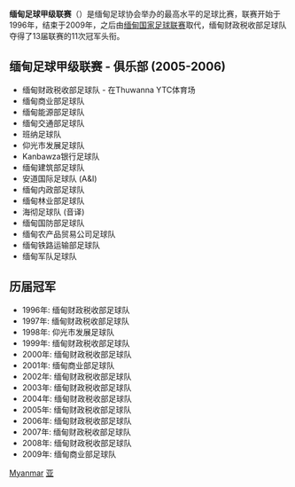 {{Infobox football league
| logo       =
| pixels     = 150
| country    = {{MYA}}
| confed     = [[亚洲足球冠军联赛|亚洲足球冠军联赛]]
| founded    = {{Start date and age|1996}}
| first      = 
| folded     = {{Start date and age|2009}}
| teams      = 16
| relegation =
| levels     = 1
| domest_cup = [[缅甸联赛杯|缅甸联赛杯]]
| confed_cup =
| champions  = 缅甸财政税收部足球队
| most successful club = 缅甸财政税收部足球队 (11)
| season     =
| website    =
| current    =
}}
'''缅甸足球甲级联赛'''（'''{{lang|en|Myanmar Premier League}}'''）是缅甸足球协会举办的最高水平的足球比赛，联赛开始于1996年，结束于2009年，之后由[[缅甸国家足球联赛|缅甸国家足球联赛]]取代，缅甸财政税收部足球队夺得了13届联赛的11次冠军头衔。

== 缅甸足球甲级联赛 - 俱乐部 (2005-2006) ==
*缅甸财政税收部足球队 - 在Thuwanna YTC体育场
*缅甸商业部足球队
*缅甸能源部足球队
*缅甸交通部足球队
*班纳足球队
*仰光市发展足球队
*Kanbawza银行足球队
*缅甸建筑部足球队
*安道国际足球队 (A&I)
*缅甸内政部足球队
*缅甸林业部足球队
*海彻足球队 (音译)
*缅甸国防部足球队
*缅甸农产品贸易公司足球队
*缅甸铁路运输部足球队
*缅甸军队足球队

==历届冠军==
*1996年: 缅甸财政税收部足球队
*1997年: 缅甸财政税收部足球队
*1998年: 仰光市发展足球队
*1999年: 缅甸财政税收部足球队
*2000年: 缅甸财政税收部足球队
*2001年: 缅甸商业部足球队
*2002年: 缅甸财政税收部足球队
*2003年: 缅甸财政税收部足球队
*2004年: 缅甸财政税收部足球队
*2005年: 缅甸财政税收部足球队
*2006年: 缅甸财政税收部足球队
*2007年: 缅甸财政税收部足球队
*2008年: 缅甸财政税收部足球队
*2009年: 缅甸商业部足球队
{{start box}}
{{s-sports}}
{{s-bef|before= - }}
{{s-ttl|title=缅甸足球顶级联赛| years = 1996 – 2009}}
{{s-aft|after=[[缅甸国家足球联赛|缅甸国家足球联赛]]}}
{{end box}}
{{AFC leagues}}

[[Category:亞洲各國足球聯賽|Myanmar]]
[[Category:國家頂級足球聯賽|亚]]